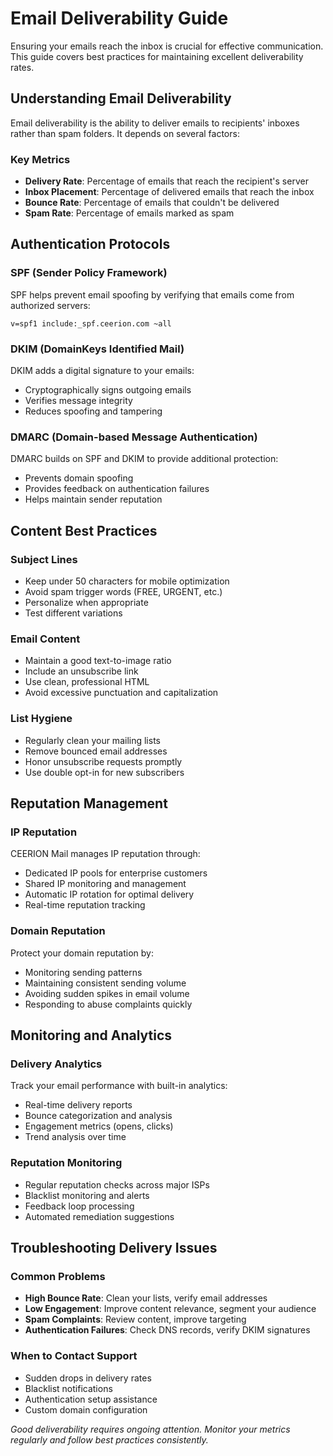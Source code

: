 # Email Deliverability Guide

Ensuring your emails reach the inbox is crucial for effective communication. This guide covers best practices for maintaining excellent deliverability rates.

## Understanding Email Deliverability

Email deliverability is the ability to deliver emails to recipients' inboxes rather than spam folders. It depends on several factors:

### Key Metrics

- **Delivery Rate**: Percentage of emails that reach the recipient's server
- **Inbox Placement**: Percentage of delivered emails that reach the inbox
- **Bounce Rate**: Percentage of emails that couldn't be delivered
- **Spam Rate**: Percentage of emails marked as spam

## Authentication Protocols

### SPF (Sender Policy Framework)

SPF helps prevent email spoofing by verifying that emails come from authorized servers:

```dns
v=spf1 include:_spf.ceerion.com ~all
```

### DKIM (DomainKeys Identified Mail)

DKIM adds a digital signature to your emails:

- Cryptographically signs outgoing emails
- Verifies message integrity
- Reduces spoofing and tampering

### DMARC (Domain-based Message Authentication)

DMARC builds on SPF and DKIM to provide additional protection:

- Prevents domain spoofing
- Provides feedback on authentication failures
- Helps maintain sender reputation

## Content Best Practices

### Subject Lines

- Keep under 50 characters for mobile optimization
- Avoid spam trigger words (FREE, URGENT, etc.)
- Personalize when appropriate
- Test different variations

### Email Content

- Maintain a good text-to-image ratio
- Include an unsubscribe link
- Use clean, professional HTML
- Avoid excessive punctuation and capitalization

### List Hygiene

- Regularly clean your mailing lists
- Remove bounced email addresses
- Honor unsubscribe requests promptly
- Use double opt-in for new subscribers

## Reputation Management

### IP Reputation

CEERION Mail manages IP reputation through:

- Dedicated IP pools for enterprise customers
- Shared IP monitoring and management
- Automatic IP rotation for optimal delivery
- Real-time reputation tracking

### Domain Reputation

Protect your domain reputation by:

- Monitoring sending patterns
- Maintaining consistent sending volume
- Avoiding sudden spikes in email volume
- Responding to abuse complaints quickly

## Monitoring and Analytics

### Delivery Analytics

Track your email performance with built-in analytics:

- Real-time delivery reports
- Bounce categorization and analysis
- Engagement metrics (opens, clicks)
- Trend analysis over time

### Reputation Monitoring

- Regular reputation checks across major ISPs
- Blacklist monitoring and alerts
- Feedback loop processing
- Automated remediation suggestions

## Troubleshooting Delivery Issues

### Common Problems

- **High Bounce Rate**: Clean your lists, verify email addresses
- **Low Engagement**: Improve content relevance, segment your audience
- **Spam Complaints**: Review content, improve targeting
- **Authentication Failures**: Check DNS records, verify DKIM signatures

### When to Contact Support

- Sudden drops in delivery rates
- Blacklist notifications
- Authentication setup assistance
- Custom domain configuration

_Good deliverability requires ongoing attention. Monitor your metrics regularly and follow best practices consistently._
